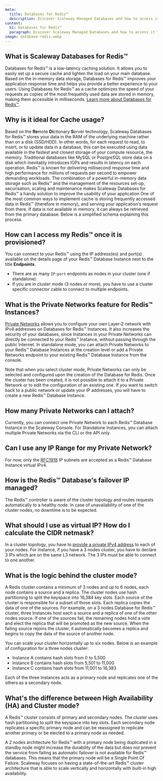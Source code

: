 ```yaml
---
meta:
  title: Databases for Redis™
  description: Discover Scaleway Managed Databases and how to access it for Redis™.
content:
  h1: Databases for Redis™
  paragraph: Discover Scaleway Managed Databases and how to access it for Redis™.
image: database-redis.webp
---
```


## What is Scaleway Databases for Redis™

Databases for Redis™ is a low-latency caching solution. It allows you to easily set up a secure cache and lighten the load on your main database. Based on the in-memory data storage, Databases for Redis™ improves your application response time and helps you provide a better experience to your users. 
Using Databases for Redis™ as a cache optimizes the speed of your requests as copies of the most frequently used data are stored in memory, making them accessible in milliseconds. [Learn more about Databases for Redis™](ADD_LINK_HERE).

## Why is it ideal for Cache usage?

Based on the **Re**mote **Di**ctionary **S**erver technology, Scaleway Databases for Redis™ stores your data in the RAM of the underlying machine rather than on a disk (SSD/HDD). In other words, for each request to read, to insert, or to update data in a database, this can be executed using data available in the fastest and closest storage of your compute resource, the memory.
Traditional databases like MySQL or PostgreSQL store data on a disk which inevitably introduces IOPs and results in latency on each operation. Redis™ is known for delivering millisecond response time and high performance for millions of requests per second to empower demanding workloads. 
The combination of a powerful in-memory data storage such as Redis™ and the management of the resources set-up, securisation, scaling and maintenance makes Scaleway Databases for Redis™ a handy solution to improve the usability of your application 
One of the most common ways to implement cache is storing frequently accessed data in Redis™ (therefore in memory), and serving your application's request from there. If data is not available in memory, it can always be retrieved from the primary database. Below is a simplified schema explaining this process. 

<Lightbox src="scaleway-schema-redis.webp" alt="" />

## How can I access my Redis™ once it is provisioned?

You can connect to your Redis™  using the IP address(es) and port(s) available on the details page of your Redis™ Database Instance next to the title **Endpoints**.
- There are as many `IP:port` endpoints as nodes in your cluster (one if standalone).
- If you are in cluster mode (3 nodes or more), you have to use a cluster specific connector cable to connect to multiple endpoints.

<Lightbox src="scaleway-endpoints-redis.webp" alt="" />

## What is the Private Networks feature for Redis™ Instances?

[Private Networks](https://www.scaleway.com/en/docs/network/vpc/quickstart/) allows you to configure your own Layer-2 network with IPv4 addresses on Databases for Redis™ Instances. 
It also increases the security of your databases, since Instances in your Private Networks can directly be connected to your Redis™ Instance, without passing through the public Internet.
In standalone mode, you can attach Private Networks to your Redis™ Database Instances at the creation level or add a Private Networks endpoint to your existing Redis™ Database Instance from the console.

<Message type="note">

Note that when you select cluster mode, Private Networks can only be selected and configured upon the creation of the Database for Redis. Once the cluster has been created, it is not possible to attach it to a Private Network or to edit the configuration of an existing one. If you want to switch back to a public network or update your IP addresses, you will have to create a new Redis™ Database Instance. 

</Message>

## How many Private Networks can I attach?
 
Currently, you can connect one Private Network to each Redis™ Database Instance in the Scaleway Console. For Standalone Instances, you can attach multiple Private Networks via the CLI or the API only.

## Can I use any IP Range for my Private Network?
 
For now, only the [RFC1918](https://datatracker.ietf.org/doc/html/rfc1918) IP subnets are accepted as a Redis™ Database Instance virtual IPv4.

## How is the Redis™ Database's failover IP managed?

The Redis™ controller is aware of the cluster topology and routes requests automatically to a healthy node. In case of unavailability of one of the cluster nodes, no downtime is to be expected.

## What should I use as virtual IP? How do I calculate the CIDR netmask?
In a cluster topology, you have to [provide a private IPv4 address](https://www.scaleway.com/en/docs/faq/databases-for-postgresql-and-mysql/#what-should-i-use-as-virtual-ip-how-do-i-calculate-the-cidr-netmask) to each of your nodes. For instance, if you have a 3 nodes cluster, you have to declare 3 IPs which are on the same L3 network. The 3 IPs must be able to connect to one another.

## What is the logic behind the cluster mode?

A Redis cluster contains a minimum of 3 nodes and up to 6 nodes, each node contains a source and a replica. 
The cluster nodes use hash partitioning to split the keyspace into 16,384 key slots. Each source of the cluster is responsible for a subset of those slots. 
Each replica copies the data of one of the sources. For example, on a 3 nodes Database for Redis™ cluster, three Instances host each a source and a replica of one of the other nodes source. 
If one of the sources fail, the remaining nodes hold a vote and elect the replica that will be promoted as the new source. 
When the failing source rejoins the cluster, it automatically becomes a replica and begins to copy the data of the source of another node.

You can scale your cluster horizontally up to six nodes. Below is an example of configuration for a three nodes cluster:
* Instance A contains hash slots from 0 to 5,500
* Instance B contains hash slots from 5,501 to 11,000
* Instance C contains hash slots from 11,001 to 16,383

Each of the three Instances acts as a primary node and replicates one of the others as a secondary node.

## What's the difference between High Availability (HA) and Cluster mode?

A Redis™ cluster consists of primary and secondary nodes. The cluster uses hash partitioning to split the keyspace into key slots. Each secondary node replicates a specific primary node and can be reassigned to replicate another primary or be elected to a primary node as needed. 

A 2 nodes architecture for Redis™ with a primary node being duplicated in a standby node might increase the durability of the data but does not prevent the service from failing as automatic failover is not available for Redis™ databases. 
This means that the primary node will be a Single Point Of Failure. Scaleway focuses on having a state-of-the-art Redis™ cluster architecture that is able to scale vertically and horizontally with built-in high availability. 
 
